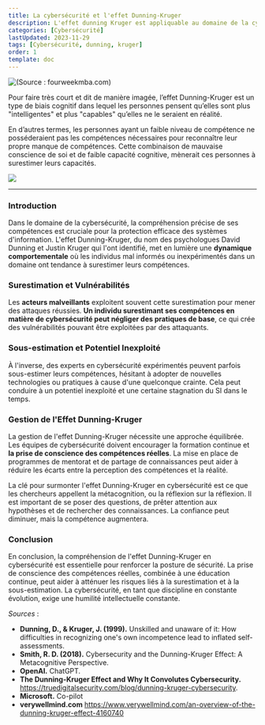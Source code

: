 ```yaml
---
title: La cybersécurité et l'effet Dunning-Kruger
description: L'effet dunning Kruger est appliquable au domaine de la cybersécurité et cela représente une menace pour les entreprises.
categories: [Cybersécurité]
lastUpdated: 2023-11-29
tags: [Cybersécurité, dunning, kruger]
order: 1
template: doc
---
```


![(Source : fourweekmba.com)](../../assets/cybersecurite/cybersecurite_dunning_kruger/dunning-kruger.webp)

Pour faire très court et dit de manière imagée, l’effet Dunning-Kruger est un type de biais cognitif dans lequel les personnes pensent qu’elles sont plus "intelligentes" et plus "capables" qu’elles ne le seraient en réalité.  

En d’autres termes, les personnes ayant un faible niveau de compétence ne posséderaient pas les compétences nécessaires pour reconnaître leur propre manque de compétences. Cette combinaison de mauvaise conscience de soi et de faible capacité cognitive, mènerait ces personnes à surestimer leurs capacités.

![](../../assets/cybersecurite/cybersecurite_dunning_kruger/salt.gif)

---

### Introduction

Dans le domaine de la cybersécurité, la compréhension précise de ses compétences est cruciale pour la protection efficace des systèmes d'information. L'effet Dunning-Kruger, du nom des psychologues David Dunning et Justin Kruger qui l'ont identifié, met en lumière une **dynamique comportementale** où les individus mal informés ou inexpérimentés dans un domaine ont tendance à surestimer leurs compétences.

### Surestimation et Vulnérabilités

Les **acteurs malveillants** exploitent souvent cette surestimation pour mener des attaques réussies. **Un individu surestimant ses compétences en matière de cybersécurité peut négliger des pratiques de base**, ce qui crée des vulnérabilités pouvant être exploitées par des attaquants.

### Sous-estimation et Potentiel Inexploité

À l'inverse, des experts en cybersécurité expérimentés peuvent parfois sous-estimer leurs compétences, hésitant à adopter de nouvelles technologies ou pratiques à cause d'une quelconque crainte. Cela peut conduire à un potentiel inexploité et une certaine stagnation du SI dans le temps.

### Gestion de l'Effet Dunning-Kruger

La gestion de l'effet Dunning-Kruger nécessite une approche équilibrée. Les équipes de cybersécurité doivent encourager la formation continue et **la prise de conscience des compétences réelles**. La mise en place de programmes de mentorat et de partage de connaissances peut aider à réduire les écarts entre la perception des compétences et la réalité.

La clé pour surmonter l'effet Dunning-Kruger en cybersécurité est ce que les chercheurs appellent la métacognition, ou la réflexion sur la réflexion. Il est important de se poser des questions, de prêter attention aux hypothèses et de rechercher des connaissances. La confiance peut diminuer, mais la compétence augmentera.

### Conclusion

En conclusion, la compréhension de l'effet Dunning-Kruger en cybersécurité est essentielle pour renforcer la posture de sécurité. La prise de conscience des compétences réelles, combinée à une éducation continue, peut aider à atténuer les risques liés à la surestimation et à la sous-estimation. La cybersécurité, en tant que discipline en constante évolution, exige une humilité intellectuelle constante.

*Sources* : 

- **Dunning, D., & Kruger, J. (1999).** Unskilled and unaware of it: How difficulties in recognizing one's own incompetence lead to inflated self-assessments.
- **Smith, R. D. (2018).** Cybersecurity and the Dunning-Kruger Effect: A Metacognitive Perspective.
- **OpenAI.** ChatGPT.
- **The Dunning-Kruger Effect and Why It Convolutes Cybersecurity.** https://truedigitalsecurity.com/blog/dunning-kruger-cybersecurity.
- **Microsoft.** Co-pilot
- **verywellmind.com** https://www.verywellmind.com/an-overview-of-the-dunning-kruger-effect-4160740